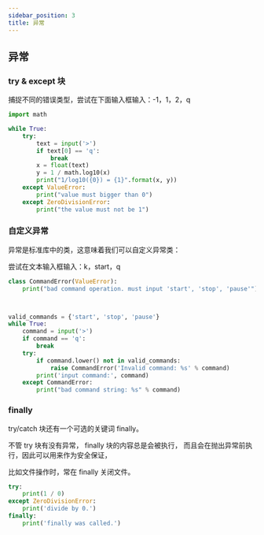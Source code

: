 ```yaml
---
sidebar_position: 3
title: 异常
---
```

## 异常

### try & except 块

捕捉不同的错误类型，尝试在下面输入框输入：-1，1，2，q

```python
import math

while True:
    try:
        text = input('>')
        if text[0] == 'q':
            break
        x = float(text)
        y = 1 / math.log10(x)
        print("1/log10({0}) = {1}".format(x, y))
    except ValueError:
        print("value must bigger than 0")
    except ZeroDivisionError:
        print("the value must not be 1")

```

### 自定义异常

异常是标准库中的类，这意味着我们可以自定义异常类：

尝试在文本输入框输入：k，start，q

```python
class CommandError(ValueError):
    print("bad command operation. must input 'start', 'stop', 'pause'")



valid_commands = {'start', 'stop', 'pause'}
while True:
    command = input('>')
    if command == 'q':
        break
    try:
        if command.lower() not in valid_commands:
            raise CommandError('Invalid command: %s' % command)
        print('input command:', command)
    except CommandError:
        print("bad command string: %s" % command)

```

### finally

try/catch 块还有一个可选的关键词 finally。

不管 try 块有没有异常， finally 块的内容总是会被执行，
而且会在抛出异常前执行，因此可以用来作为安全保证，

比如文件操作时，常在 finally 关闭文件。

```python
try:
    print(1 / 0)
except ZeroDivisionError:
    print('divide by 0.')
finally:
    print('finally was called.')
```

